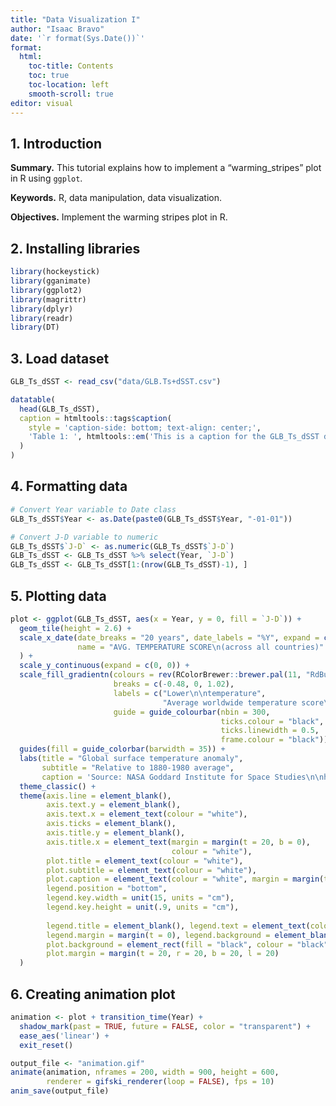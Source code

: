 ```yaml
---
title: "Data Visualization I"
author: "Isaac Bravo"
date: '`r format(Sys.Date())`'
format:
  html:
    toc-title: Contents
    toc: true
    toc-location: left
    smooth-scroll: true
editor: visual
---
```


## 1. Introduction {#sec-chap-introduction}

**Summary.** This tutorial explains how to implement a "warming_stripes" plot in R using <code>ggplot</code>.

**Keywords.** R, data manipulation, data visualization.

**Objectives.** Implement the warming stripes plot in R.

## 2. Installing libraries {#sec-chap-libraries}

```r
library(hockeystick)
library(gganimate)
library(ggplot2)
library(magrittr)
library(dplyr)
library(readr)
library(DT)
```

## 3. Load dataset {#sec-chap-dataset}

```r
GLB_Ts_dSST <- read_csv("data/GLB.Ts+dSST.csv")
```

```r
datatable(
  head(GLB_Ts_dSST),
  caption = htmltools::tags$caption(
    style = 'caption-side: bottom; text-align: center;',
    'Table 1: ', htmltools::em('This is a caption for the GLB_Ts_dSST dataset.')
  )
)
```

## 4. Formatting data {#sec-chap-format}

```r
# Convert Year variable to Date class
GLB_Ts_dSST$Year <- as.Date(paste0(GLB_Ts_dSST$Year, "-01-01"))

# Convert J-D variable to numeric
GLB_Ts_dSST$`J-D` <- as.numeric(GLB_Ts_dSST$`J-D`)
GLB_Ts_dSST <- GLB_Ts_dSST %>% select(Year, `J-D`) 
GLB_Ts_dSST <- GLB_Ts_dSST[1:(nrow(GLB_Ts_dSST)-1), ]
```

## 5. Plotting data {#sec-chap-plot}

```r
plot <- ggplot(GLB_Ts_dSST, aes(x = Year, y = 0, fill = `J-D`)) +
  geom_tile(height = 2.6) +
  scale_x_date(date_breaks = "20 years", date_labels = "%Y", expand = c(0, 0),
               name = "AVG. TEMPERATURE SCORE\n(across all countries)"
  ) +
  scale_y_continuous(expand = c(0, 0)) +
  scale_fill_gradientn(colours = rev(RColorBrewer::brewer.pal(11, "RdBu")), limits = c(-0.48, 1.02),
                       breaks = c(-0.48, 0, 1.02),
                       labels = c("Lower\n\ntemperature",
                                  "Average worldwide temperature score\n\n(1899-2022)", "Higher\n\ntemperature"),
                       guide = guide_colourbar(nbin = 300,
                                               ticks.colour = "black", 
                                               ticks.linewidth = 0.5,
                                               frame.colour = "black")) +
  guides(fill = guide_colorbar(barwidth = 35)) +
  labs(title = "Global surface temperature anomaly",
       subtitle = "Relative to 1880-1980 average",
       caption = 'Source: NASA Goddard Institute for Space Studies\n\nhttps://data.giss.nasa.gov/gistemp/ | Plot: @Isaac Bravo') +
  theme_classic() +
  theme(axis.line = element_blank(),
        axis.text.y = element_blank(),
        axis.text.x = element_text(colour = "white"),
        axis.ticks = element_blank(),
        axis.title.y = element_blank(),
        axis.title.x = element_text(margin = margin(t = 20, b = 0),
                                    colour = "white"),
        plot.title = element_text(colour = "white"),
        plot.subtitle = element_text(colour = "white"),
        plot.caption = element_text(colour = "white", margin = margin(t = 20)),
        legend.position = "bottom",
        legend.key.width = unit(15, units = "cm"),
        legend.key.height = unit(.9, units = "cm"),
        
        legend.title = element_blank(), legend.text = element_text(colour = "white"),
        legend.margin = margin(t = 0), legend.background = element_blank(),
        plot.background = element_rect(fill = "black", colour = "black"),
        plot.margin = margin(t = 20, r = 20, b = 20, l = 20)
  ) 
```

## 6. Creating animation plot {#sec-chap-animation}

```r
animation <- plot + transition_time(Year) +
  shadow_mark(past = TRUE, future = FALSE, color = "transparent") +
  ease_aes('linear') +
  exit_reset()
```

```r
output_file <- "animation.gif"
animate(animation, nframes = 200, width = 900, height = 600, 
        renderer = gifski_renderer(loop = FALSE), fps = 10)
anim_save(output_file)
```
